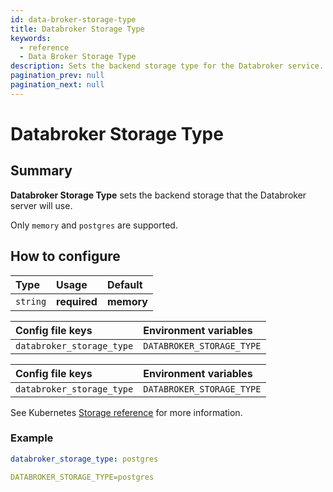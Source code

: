 ```yaml
---
id: data-broker-storage-type
title: Databroker Storage Type
keywords:
  - reference
  - Data Broker Storage Type
description: Sets the backend storage type for the Databroker service.
pagination_prev: null
pagination_next: null
---
```



# Databroker Storage Type

## Summary

**Databroker Storage Type** sets the backend storage that the Databroker server will use.

Only `memory` and `postgres` are supported.

## How to configure

| **Type** | **Usage**    | **Default** |
| :------- | :----------- | :---------- |
| `string` | **required** | **memory**  |

<Tabs>
<TabItem value="Core" label="Core">

| **Config file keys**      | **Environment variables** |
| :------------------------ | :------------------------ |
| `databroker_storage_type` | `DATABROKER_STORAGE_TYPE` |

</TabItem>
<TabItem value="Enterprise" label="Enterprise">

| **Config file keys**      | **Environment variables** |
| :------------------------ | :------------------------ |
| `databroker_storage_type` | `DATABROKER_STORAGE_TYPE` |

</TabItem>
<TabItem value="Kubernetes" label="Kubernetes">

See Kubernetes [Storage reference](/docs/deploying/k8s/reference#storage) for more information.

</TabItem>
</Tabs>

### Example

```yaml
databroker_storage_type: postgres

DATABROKER_STORAGE_TYPE=postgres
```
